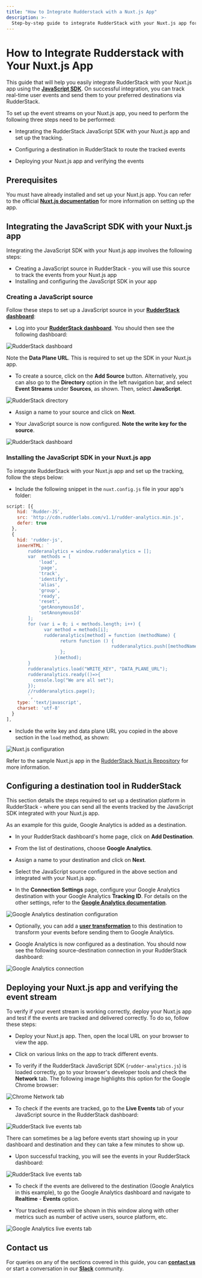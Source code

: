 ```yaml
---
title: "How to Integrate Rudderstack with a Nuxt.js App"
description: >-
  Step-by-step guide to integrate RudderStack with your Nuxt.js app for event tracking.
---
```


# How to Integrate Rudderstack with Your Nuxt.js App

This guide that will help you easily integrate RudderStack with your Nuxt.js app using the [**JavaScript SDK**](https://rudderstack.com/docs/stream-sources/rudderstack-sdk-integration-guides/rudderstack-javascript-sdk/). On successful integration, you can track real-time user events and send them to your preferred destinations via RudderStack.

To set up the event streams on your Nuxt.js app, you need to perform the following three steps need to be performed:

- Integrating the RudderStack JavaScript SDK with your Nuxt.js app and set up the tracking.

- Configuring a destination in RudderStack to route the tracked events

- Deploying your Nuxt.js app and verifying the events

## Prerequisites

You must have already installed and set up your Nuxt.js app. You can refer to the official [**Nuxt.js documentation**](https://nuxtjs.org/docs/2.x/get-started/installation/) for more information on setting up the app.

## Integrating the JavaScript SDK with your Nuxt.js app

Integrating the JavaScript SDK with your Nuxt.js app involves the following steps:

- Creating a JavaScript source in RudderStack - you will use this source to track the events from your Nuxt.js app
- Installing and configuring the JavaScript SDK in your app

### Creating a JavaScript source

Follow these steps to set up a JavaScript source in your [**RudderStack dashboard**](https://app.rudderstack.com/):

- Log into your [**RudderStack dashboard**](https://app.rudderstack.com/). You should then see the following dashboard:

<img src="../../../assets/user-guides/rudderstack-dashboard.png" alt="RudderStack dashboard" />

<div class="infoBlock">

Note the <strong>Data Plane URL</strong>. This is required to set up the SDK in your Nuxt.js app.
</div>

- To create a source, click on the **Add Source** button. Alternatively, you can also go to the **Directory** option in the left navigation bar, and select **Event Streams** under **Sources**, as shown. Then, select **JavaScript**.

<img src="../../../assets/user-guides/rudderstack-directory.png" alt="RudderStack directory" />

- Assign a name to your source and click on **Next**.

- Your JavaScript source is now configured. **Note the write key for the source**.

<img src="../../../assets/user-guides/javascript-writekey.png" alt="RudderStack dashboard" />

### Installing the JavaScript SDK in your Nuxt.js app

To integrate RudderStack with your Nuxt.js app and set up the tracking, follow the steps below:

- Include the following snippet in the `nuxt.config.js` file in your app's folder:

```javascript
script: [{
    hid: 'Rudder-JS',
    src: 'http://cdn.rudderlabs.com/v1.1/rudder-analytics.min.js',
    defer: true
  },
  {
    hid: 'rudder-js',
    innerHTML: `
        rudderanalytics = window.rudderanalytics = [];
        var  methods = [
            'load',
            'page',
            'track',
            'identify',
            'alias',
            'group',
            'ready',
            'reset',
            'getAnonymousId',
            'setAnonymousId'
        ];
        for (var i = 0; i < methods.length; i++) {
              var method = methods[i];
              rudderanalytics[method] = function (methodName) {
                    return function () {
                                       rudderanalytics.push([methodName].concat(Array.prototype.slice.call(arguments)));
                    };
                  }(method);
        }
        rudderanalytics.load("WRITE_KEY", "DATA_PLANE_URL");
        rudderanalytics.ready(()=>{
          console.log("We are all set");
        });
        //rudderanalytics.page();
        `,
    type: 'text/javascript',
    charset: 'utf-8'
  }
],
```

- Include the write key and data plane URL you copied in the above section in the `load` method, as shown:

<img src="../../../assets/user-guides/nuxtjs-config.png" alt="Nuxt.js configuration" />

<div class="infoBlock">

Refer to the sample Nuxt.js app in the <a href="https://github.com/rudderlabs/rudder-analytics-nuxt">RudderStack Nuxt.js Repository</a> for more information.
</div>

## Configuring a destination tool in RudderStack

This section details the steps required to set up a destination platform in RudderStack - where you can send all the events tracked by the JavaScript SDK integrated with your Nuxt.js app.

As an example for this guide, Google Analytics is added as a destination.

- In your RudderStack dashboard's home page, click on **Add Destination**.

- From the list of destinations, choose **Google Analytics**.

- Assign a name to your destination and click on **Next**.

- Select the JavaScript source configured in the above section and integrated with your Nuxt.js app.

- In the **Connection Settings** page, configure your Google Analytics destination with your Google Analytics **Tracking ID**. For details on the other settings, refer to the [**Google Analytics documentation**]().

<img src="../../../assets/user-guides/ga-settings.png" alt="Google Analytics destination configuration" />

- Optionally, you can add a [**user transformation**](https://rudderstack.com/docs/transformations/) to this destination to transform your events before sending them to Google Analytics.

- Google Analytics is now configured as a destination. You should now see the following source-destination connection in your RudderStack dashboard:

<img src="../../../assets/user-guides/rudderstack-ga-connection.png" alt="Google Analytics connection" />

## Deploying your Nuxt.js app and verifying the event stream

To verify if your event stream is working correctly, deploy your Nuxt.js app and test if the events are tracked and delivered correctly. To do so, follow these steps:

- Deploy your Nuxt.js app. Then, open the local URL on your browser to view the app.

- Click on various links on the app to track different events.

- To verify if the RudderStack JavaScript SDK (`rudder-analytics.js`) is loaded correctly, go to your browser's developer tools and check the **Network** tab. The following image highlights this option for the Google Chrome browser:

<img src="../../../assets/user-guides/browser-network-tab.png" alt="Chrome Network tab" />

- To check if the events are tracked, go to the **Live Events** tab of your JavaScript source in the RudderStack dashboard:

<img src="../../../assets/user-guides/live-events.png" alt="RudderStack live events tab" />

<div class="infoBlock">

There can sometimes be a lag before events start showing up in your dashboard and destination and they can take a few minutes to show up.
</div>

- Upon successful tracking, you will see the events in your RudderStack dashboard:

<img src="../../../assets/user-guides/successful-live-events.png" alt="RudderStack live events tab" />

- To check if the events are delivered to the destination (Google Analytics in this example), to go the Google Analytics dashboard and navigate to **Realtime** - **Events** option.

- Your tracked events will be shown in this window along with other metrics such as number of active users, source platform, etc.

<img src="../../../assets/user-guides/ga-live-events.png" alt="Google Analytics live events tab" />

## Contact us

For queries on any of the sections covered in this guide, you can [**contact us**](mailto:%20docs@rudderstack.com) or start a conversation in our [**Slack**](https://rudderstack.com/join-rudderstack-slack-community) community.